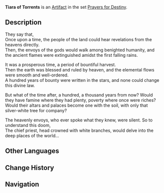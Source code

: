 {{Artifact Infobox
|image = Item Tiara of Torrents.png
|set   = Prayers for Destiny
|piece = Circlet of Logos
}}
{{Description|A tiara worn by those tasked with offering sacrifices in ancient times. Because it was submerged in water year in and year out, it possesses remarkable resistance.}}
'''Tiara of Torrents''' is an [[Artifact]] in the set [[Prayers for Destiny]].

==Description==
They say that,<br />Once upon a time, the people of the land could hear revelations from the heavens directly.<br />Then, the envoys of the gods would walk among benighted humanity, and the ancient flames were extinguished amidst the first falling rains.

It was a prosperous time, a period of bountiful harvest.<br />Then the earth was blessed and ruled by heaven, and the elemental flows were smooth and well-ordered.<br />A hundred years of bounty were written in the stars, and none could change this divine law.

But what of the time after, a hundred, a thousand years from now? Would they have famine where they had plenty, poverty where once were riches?<br />Would their altars and palaces become one with the soil, with only that silver-white tree for company?

The heavenly envoys, who ever spoke what they knew, were silent. So to understand this doom,<br />The chief priest, head crowned with white branches, would delve into the deep places of the world...

==Other Languages==
{{Other Languages
|en      = Tiara of Torrents
|zhs     = 祭水礼冠
|zhs_rm  = Jì Shuǐ Lǐ Guān
|zht     = 祭水禮冠
|zht_rm  = Jì Shuǐ Lǐ Guān
|zh_tl   = Water Sacrifice Ritual Crown
|ja      = 水祭りの冠
|ja_rm   = Mizu Matsuri no Kanmuri
|ja_tl   = Water Ritual Crown
|ko      = 제수의 관
|ko_rm   = 
|ko_tl   = 
|es      = Diadema Torrencial
|es_tl   = Torrential Diadem
|fr      = Couronne rituelle Hydro
|fr_tl   = Hydro Ritual Crown
|ru      = Тиара воды
|ru_tl   = 
|th      = Tiara of Torrents
|vi      = Nón Tế Thủy
|vi_tl   = 
|de      = Wasseropferdiadem
|de_tl   = Water Offering Diadem
|id      = Tiara of Torrents
|pt      = Coroa do Ritual Hydro
|pt_tl   = 
}}

==Change History==
{{Change History|1.0}}

==Navigation==
{{Artifact Set Navbox|Prayers for Destiny}}